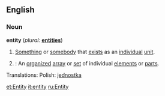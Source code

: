 ==English==

===Noun===
'''entity'''  (''plural:'' '''[[entities]]''')
# [[Something]] or [[somebody]] that [[exist]]s as an [[individual]] [[unit]].
# {{computing}}: An [[organized]] [[array]] or [[set]] of individual [[element]]s or [[part]]s.


Translations:
Polish: [[jednostka]]

[[et:Entity]]
[[it:entity]]
[[ru:Entity]]